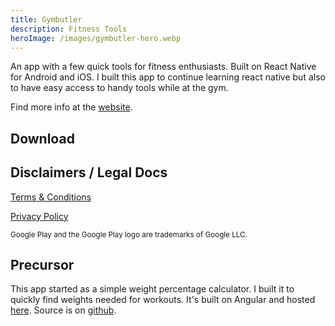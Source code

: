 ```yaml
---
title: Gymbutler
description: Fitness Tools
heroImage: /images/gymbutler-hero.webp
---
```


An app with a few quick tools for fitness enthusiasts. Built on React Native for Android and iOS. I built this app to continue learning react native but also to have easy access to handy tools while at the gym.

Find more info at the [website](https://gymbutler.cavender.io/).

## Download

<StoreLinks
  appStoreUrl="https://apps.apple.com/us/app/gymbutler/id1613277271?itsct=apps_box_link&itscg=30200"
  googlePlayUrl="https://play.google.com/store/apps/details?id=com.gymbutler&pcampaignid=pcampaignidMKT-Other-global-all-co-prtnr-py-PartBadge-Mar2515-1"
/>

## Disclaimers / Legal Docs

[Terms & Conditions](https://gymbutler.cavender.io/terms/)

[Privacy Policy](https://gymbutler.cavender.io/privacy/)

<small>
  Google Play and the Google Play logo are trademarks of Google LLC.
</small>

## Precursor

This app started as a simple weight percentage calculator. I built it to quickly find weights needed for workouts. It's built on Angular and hosted [here](https://stephencavender.github.io/ng-percentages-calc/). Source is on [github](https://github.com/StephenCavender/ng-percentages-calc).
